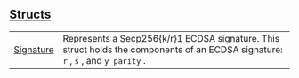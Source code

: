 
## [Structs](./core-starknet-secp256_trait-structs)

| | |
|:---|:---|
| [Signature](./core-starknet-secp256_trait-Signature) | Represents a Secp256{k/r}1 ECDSA signature. This struct holds the components of an ECDSA signature: `r` , `s` , and `y_parity` . |
